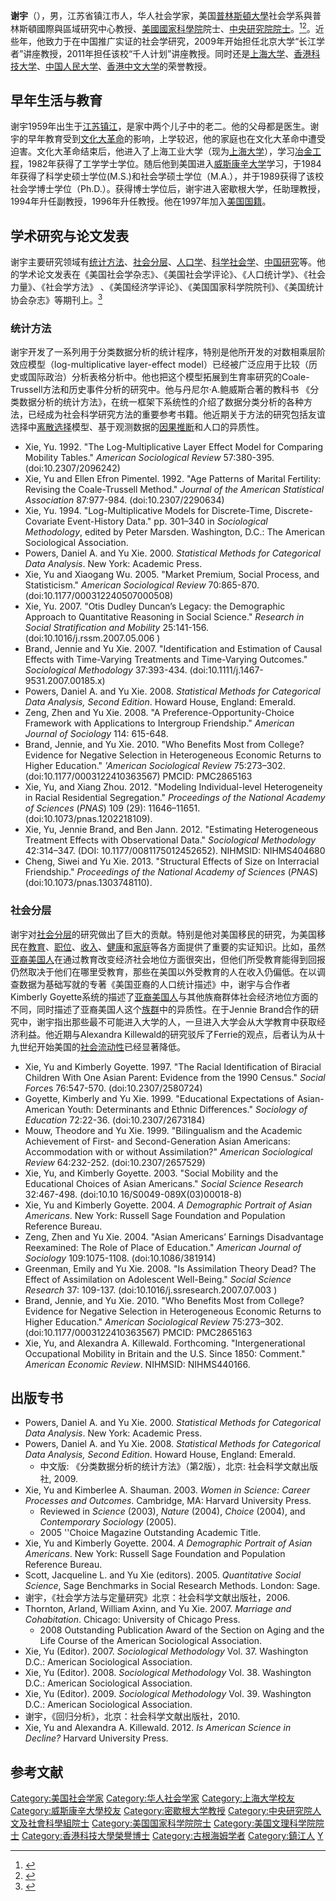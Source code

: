'''谢宇'''（{{bd|1959年|10月12日|catIdx=X}}），男，江苏省镇江市人，华人社会学家，美国[[普林斯頓大學|普林斯頓大學]]社会学系與普林斯頓國際與區域研究中心教授、[[美國國家科學院|美國國家科學院]]院士、[[中央研究院院士|中央研究院院士]]。<ref name="社会学视野网">{{cite web |url = http://www.sociologyol.org/yanjiubankuai/xuejierenwu/xieyu/ |title = 社会学视野网 |access-date = 2014-06-16 |archive-url = https://web.archive.org/web/20140714145301/http://www.sociologyol.org/yanjiubankuai/xuejierenwu/xieyu/ |archive-date = 2014-07-14 |dead-url = yes }}</ref><ref>{{Cite web | url=http://nas.nasonline.org/site/Dir/82901243?pg=vprof&mbr=1014448&returl=http%3A%2F%2Fnas.nasonline.org%2Fsite%2FDir%2F82901243%3Fpg%3Dsrch%26view%3Dbasic&retmk=search_again_link | title=Institute for Social Research | publisher=National Academy of Sciences | accessdate=2014-12-01 | archive-date=2014-12-04 | archive-url=https://web.archive.org/web/20141204223751/http://nas.nasonline.org/site/Dir/82901243?pg=vprof&mbr=1014448&returl=http%3A%2F%2Fnas.nasonline.org%2Fsite%2FDir%2F82901243%3Fpg%3Dsrch%26view%3Dbasic&retmk=search_again_link | dead-url=no }}{{en}}</ref>。近些年，他致力于在中国推广实证的社会学研究，2009年开始担任北京大学“长江学者”讲座教授，2011年担任该校“千人计划”讲座教授。同时还是[[上海大学|上海大学]]、[[香港科技大学|香港科技大学]]、[[中国人民大学|中国人民大学]]、[[香港中文大学|香港中文大学]]的荣誉教授。

== 早年生活与教育 ==

谢宇1959年出生于[[江苏|江苏]][[镇江|镇江]]，是家中两个儿子中的老二。他的父母都是医生。谢宇的早年教育受到[[文化大革命|文化大革命]]的影响，上学较迟，他的家庭也在文化大革命中遭受迫害。文化大革命结束后，他进入了上海工业大学（现为[[上海大学|上海大学]]），学习[[冶金工程|冶金工程]]，1982年获得了工学学士学位。随后他到美国进入[[威斯康辛大学|威斯康辛大学]]学习，于1984年获得了科学史硕士学位(M.S.)和社会学硕士学位（M.A.），并于1989获得了该校社会学博士学位（Ph.D.）。获得博士学位后，谢宇进入密歇根大学，任助理教授，1994年升任副教授，1996年升任教授。他在1997年加入[[美国国籍|美国国籍]]。

== 学术研究与论文发表 ==

谢宇主要研究领域有[[统计方法|统计方法]]、[[社会分层|社会分层]]、[[人口学|人口学]]、[[科学社会学|科学社会学]]、[[中国研究|中国研究]]等。他的学术论文发表在《美国社会学杂志》、《美国社会学评论》、《人口统计学》、《社会力量》、《社会学方法》 、《美国经济学评论》、《美国国家科学院院刊》、《美国统计协会杂志》等期刊上。<ref name="CV">{{Cite web |url=http://www-personal.umich.edu/~yuxie/PDF/VITA.pdf |title=Yu Xie, Curriculum Vitae |accessdate=2014-07-24 |archive-date=2015-06-21 |archive-url=https://web.archive.org/web/20150621225005/http://www-personal.umich.edu/~yuxie/PDF/VITA.pdf |dead-url=no }}</ref> 

=== 统计方法 ===

谢宇开发了一系列用于分类数据分析的统计程序，特别是他所开发的对数相乘层阶效应模型（log-multiplicative layer-effect model）已经被广泛应用于比较（历史或国际政治）分析表格分析中。他也把这个模型拓展到生育率研究的Coale-Trussell方法和历史事件分析的研究中。他与丹尼尔·A.鲍威斯合著的教科书 《分类数据分析的统计方法》，在统一框架下系统性的介绍了数据分类分析的各种方法，已经成为社会科学研究方法的重要参考书籍。他近期关于方法的研究包括友谊选择中[[离散选择|离散选择]]模型、基于观测数据的[[因果推断|因果推断]]和人口的异质性。

*Xie, Yu. 1992. "The Log-Multiplicative Layer Effect Model for Comparing Mobility Tables." ''American Sociological Review'' 57:380-395. (doi:10.2307/2096242)
*Xie, Yu and Ellen Efron Pimentel. 1992. "Age Patterns of Marital Fertility: Revising the Coale-Trussell Method." ''Journal of the American Statistical Association'' 87:977-984. (doi:10.2307/2290634)
*Xie, Yu. 1994. "Log-Multiplicative Models for Discrete-Time, Discrete-Covariate Event-History Data." pp. 301–340 in ''Sociological Methodology'', edited by Peter Marsden. Washington, D.C.: The American Sociological Association.
* Powers, Daniel A. and Yu Xie. 2000. ''Statistical Methods for Categorical Data Analysis''. New York: Academic Press.
*Xie, Yu and Xiaogang Wu. 2005. "Market Premium, Social Process, and Statisticism." ''American Sociological Review'' 70:865-870. (doi:10.1177/000312240507000508)
*Xie, Yu. 2007. "Otis Dudley Duncan’s Legacy: the Demographic Approach to Quantitative Reasoning in Social Science." ''Research in Social Stratification and Mobility'' 25:141-156. (doi:10.1016/j.rssm.2007.05.006 )
*Brand, Jennie and Yu Xie. 2007. "Identification and Estimation of Causal Effects with Time-Varying Treatments and Time-Varying Outcomes." ''Sociological Methodology'' 37:393-434. (doi:10.1111/j.1467-9531.2007.00185.x)
* Powers, Daniel A. and Yu Xie. 2008. ''Statistical Methods for Categorical Data Analysis, Second Edition''. Howard House, England: Emerald.
*Zeng, Zhen and Yu Xie. 2008. "A Preference-Opportunity-Choice Framework with Applications to Intergroup Friendship." ''American Journal of Sociology'' 114: 615-648.
*Brand, Jennie, and Yu Xie. 2010. "Who Benefits Most from College? Evidence for Negative Selection in Heterogeneous Economic Returns to Higher Education." '''American Sociological Review'' 75:273–302. (doi:10.1177/0003122410363567) PMCID: PMC2865163
*Xie, Yu, and Xiang Zhou. 2012. "Modeling Individual-level Heterogeneity in Racial Residential Segregation." ''Proceedings of the National Academy of Sciences'' (''PNAS'') 109 (29): 11646–11651. (doi:10.1073/pnas.1202218109).
*Xie, Yu, Jennie Brand, and Ben Jann. 2012. "Estimating Heterogeneous Treatment Effects with Observational Data." ''Sociological Methodology'' 42:314–347. (DOI: 10.1177/0081175012452652). NIHMSID: NIHMS404680
*Cheng, Siwei and Yu Xie. 2013. "Structural Effects of Size on Interracial Friendship." ''Proceedings of the National Academy of Sciences'' (''PNAS'') (doi:10.1073/pnas.1303748110).

=== 社会分层 ===

谢宇对[[社会分层|社会分层]]的研究做出了巨大的贡献。特别是他对美国移民的研究，为美国移民在[[教育|教育]]、[[职位|职位]]、[[收入|收入]]、[[健康|健康]]和[[家庭|家庭]]等各方面提供了重要的实证知识。比如，虽然[[亚裔美国人|亚裔美国人]]在通过教育改变经济社会地位方面很突出，但他们所受教育能得到回报仍然取决于他们在哪里受教育，那些在美国以外受教育的人在收入仍偏低。在以调查数据为基础写就的专著《美国亚裔的人口统计描述》中，谢宇与合作者Kimberly Goyette系统的描述了[[亚裔美国人|亚裔美国人]]与其他族裔群体社会经济地位方面的不同，同时描述了亚裔美国人这个[[族群|族群]]中的异质性。在于Jennie Brand合作的研究中，谢宇指出那些最不可能进入大学的人，一旦进入大学会从大学教育中获取经济利益。他近期与Alexandra Killewald的研究驳斥了Ferrie的观点，后者认为从十九世纪开始美国的[[社会流动性|社会流动性]]已经显著降低。

*Xie, Yu and Kimberly Goyette. 1997. "The Racial Identification of Biracial Children With One Asian Parent: Evidence from the 1990 Census." ''Social Force''s 76:547-570. (doi:10.2307/2580724)
*Goyette, Kimberly and Yu Xie. 1999. "Educational Expectations of Asian-American Youth: Determinants and Ethnic Differences." ''Sociology of Education'' 72:22-36. (doi:10.2307/2673184)
*Mouw, Theodore and Yu Xie. 1999. "Bilingualism and the Academic Achievement of First- and Second-Generation Asian Americans: Accommodation with or without Assimilation?" ''American Sociological Review'' 64:232-252. (doi:10.2307/2657529)
*Xie, Yu, and Kimberly Goyette. 2003. "Social Mobility and the Educational Choices of Asian Americans." ''Social Science Research'' 32:467-498. (doi:10.10 16/S0049-089X(03)00018-8)
* Xie, Yu and Kimberly Goyette. 2004. ''A Demographic Portrait of Asian Americans''. New York: Russell Sage Foundation and Population Reference Bureau.
*Zeng, Zhen and Yu Xie. 2004. "Asian Americans’ Earnings Disadvantage Reexamined: The Role of Place of Education." ''American Journal of Sociology'' 109:1075-1108. (doi:10.1086/381914)
*Greenman, Emily and Yu Xie. 2008. "Is Assimilation Theory Dead? The Effect of Assimilation on Adolescent Well-Being." ''Social Science Research'' 37: 109-137. (doi:10.1016/j.ssresearch.2007.07.003 )
*Brand, Jennie, and Yu Xie. 2010. "Who Benefits Most from College? Evidence for Negative Selection in Heterogeneous Economic Returns to Higher Education." ''American Sociological Review'' 75:273–302. (doi:10.1177/0003122410363567) PMCID: PMC2865163
*Xie, Yu, and Alexandra A. Killewald. Forthcoming. "Intergenerational Occupational Mobility in Britain and the U.S. Since 1850: Comment." ''American Economic Review''. NIHMSID: NIHMS440166.

==出版专书==
* Powers, Daniel A. and Yu Xie. 2000. ''Statistical Methods for Categorical Data Analysis''. New York: Academic Press.
* Powers, Daniel A. and Yu Xie. 2008. ''Statistical Methods for Categorical Data Analysis, Second Edition''. Howard House, England: Emerald.
** 中文版: 《分类数据分析的统计方法》（第2版），北京: 社会科学文献出版社, 2009.
* Xie, Yu and Kimberlee A. Shauman. 2003. ''Women in Science: Career Processes and Outcomes''. Cambridge, MA: Harvard University Press.
** Reviewed in ''Science'' (2003), ''Nature'' (2004), ''Choice'' (2004), and ''Contemporary Sociology'' (2005).
** 2005 ''Choice Magazine Outstanding Academic Title.
* Xie, Yu and Kimberly Goyette. 2004. ''A Demographic Portrait of Asian Americans''. New York: Russell Sage Foundation and Population Reference Bureau.
* Scott, Jacqueline L. and Yu Xie (editors). 2005. ''Quantitative Social Science'', Sage Benchmarks in Social Research Methods. London: Sage.
* 谢宇，《社会学方法与定量研究》北京：社会科学文献出版社，2006.
* Thornton, Arland, William Axinn, and Yu Xie. 2007. ''Marriage and Cohabitation''. Chicago: University of Chicago Press.
** 2008 Outstanding Publication Award of the Section on Aging and the Life Course of the American Sociological Association.
* Xie, Yu (Editor). 2007. ''Sociological Methodology'' Vol. 37. Washington D.C.: American Sociological Association.
* Xie, Yu (Editor). 2008. ''Sociological Methodology'' Vol. 38. Washington D.C.: American Sociological Association.
* Xie, Yu (Editor). 2009. ''Sociological Methodology'' Vol. 39. Washington D.C.: American Sociological Association.
* 谢宇，《回归分析》，北京：社会科学文献出版社，2010.
* Xie, Yu and Alexandra A. Killewald. 2012. ''Is American Science in Decline?'' Harvard University Press.

== 参考文献 ==
{{Reflist}}

{{中央研究院第二十五届院士}}
{{DEFAULTSORT:X}}
[[Category:美国社会学家|Category:美国社会学家]]
[[Category:华人社会学家|Category:华人社会学家]]
[[Category:上海大学校友|Category:上海大学校友]]
[[Category:威斯康辛大學校友|Category:威斯康辛大學校友]]
[[Category:密歇根大学教授|Category:密歇根大学教授]]
[[Category:中央研究院人文及社會科學組院士|Category:中央研究院人文及社會科學組院士]]
[[Category:美国国家科学院院士|Category:美国国家科学院院士]]
[[Category:美国文理科学院院士|Category:美国文理科学院院士]]
[[Category:香港科技大學榮譽博士|Category:香港科技大學榮譽博士]]
[[Category:古根海姆学者|Category:古根海姆学者]]
[[Category:鎮江人|Category:鎮江人]]
[[Category:谢姓|Y]]